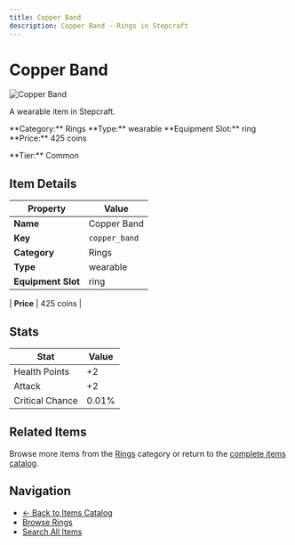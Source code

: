 ```yaml
---
title: Copper Band
description: Copper Band - Rings in Stepcraft
---
```


# Copper Band

<div className="flex items-start gap-6 mb-8">
  <div className="flex-shrink-0">
    <img src="/assets/resources/trinketry/rings/copper_band.png" alt="Copper Band" className="w-24 h-24 border rounded-lg" />
  </div>
  <div className="flex-1">
    <div className="space-y-2">
      <p className="text-lg text-muted-foreground">A wearable item in Stepcraft.</p>
      <div className="flex flex-wrap gap-4 text-sm">
        <span className="px-2 py-1 bg-blue-100 dark:bg-blue-900 rounded-md">
          **Category:** Rings
        </span>
        <span className="px-2 py-1 bg-green-100 dark:bg-green-900 rounded-md">
          **Type:** wearable
        </span>
        <span className="px-2 py-1 bg-purple-100 dark:bg-purple-900 rounded-md">
          **Equipment Slot:** ring
        </span>
        <span className="px-2 py-1 bg-yellow-100 dark:bg-yellow-900 rounded-md">
          **Price:** 425 coins
        </span>
      </div>
      <p className="text-sm font-medium">**Tier:** Common</p>
    </div>
  </div>
</div>

## Item Details

| Property | Value |
|----------|-------|
| **Name** | Copper Band |
| **Key** | `copper_band` |
| **Category** | Rings |
| **Type** | wearable |
| **Equipment Slot** | ring |

| **Price** | 425 coins |


## Stats

| Stat | Value |
|------|-------|
| Health Points | +2 |
| Attack | +2 |
| Critical Chance | 0.01% |

## Related Items

Browse more items from the [Rings](/items#rings) category or return to the [complete items catalog](/items).

## Navigation

- [← Back to Items Catalog](/items)
- [Browse Rings](/items#rings)
- [Search All Items](/items)
